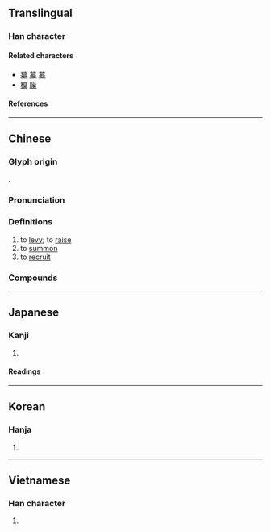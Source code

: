 {{character info}}
==Translingual==

===Han character===
{{Han char|rn=19|rad=力|as=10|sn=12|four=44427|canj=TAKS|ids=⿱莫力}}

====Related characters====
* [[墓]] [[幕]] [[慕]]
* [[模]] [[膜]]

====References====
{{Han ref|kx=0148.400|dkj=02416|dj=0336.050|hdz=10376.070|uh=52DF}}

----

==Chinese==
{{zh-forms}}

===Glyph origin===
{{Han etym}}
{{Han compound|莫|力|c1=p|c2=s|t2=strength|ls=psc}}.

===Pronunciation===
{{zh-pron
|m=mù
|c=mou6
|h=pfs=
|md=
|mn=ml,jj,tw:bō͘
|w=3mu
|mc=y
|oc=y
|cat=v
}}

===Definitions===
{{zh-hanzi}}

# to [[levy]]; to [[raise]]
# to [[summon]]
# to [[recruit]]

===Compounds===
{{zh-der|募化|募役|募股|募捐|徵募|召募|募兵制|募資工具|勸募|募集|募債|募款|募緣|募士|募兵|募格|招募|捐募|科募|應募|籌募}}

----

==Japanese==

===Kanji===
{{ja-kanji|grade=c|rs=力11}}

# {{rfdef|ja|sort=力11}}

====Readings====
{{ja-readings
|on=ぼ, も
|kun=つの-る
}}

----

==Korean==

===Hanja===
{{ko-hanja|모}}

# {{rfdef|ko|sort=力11}}

----

==Vietnamese==

===Han character===
{{vi-readings|reading=[[mộ]]|rs=力11}}

# {{rfdef|vi}}